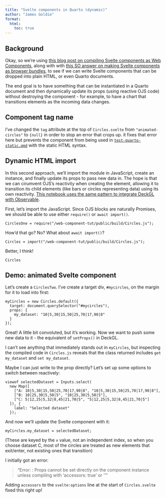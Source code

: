 ```yaml
---
title: "Svelte components in Quarto (dynamic)"
author: "James Goldie"
format:
  html:
    toc: true
---
```


## Background

Okay, so we're using [this blog post on compiling Svelte components as Web Components](https://blog.logrocket.com/build-web-components-svelte), along with with [this SO answer on making Svelte components as browser bundles](https://stackoverflow.com/a/65522522/3246758), to see if we can write Svelte components that can be dropped into plain HTML, or even Quarto documents.

The end goal is to have something that can be instantiated in a Quarto document and then dynamically update its props (using reactive OJS code) without destroying the component - for example, to have a chart that transitions elements as the incoming data changes.

:::{.callout-note}
# Component tag name

I've changed the `tag` attribute at the top of `Circles.svelte` from `"animated-circles"` to `{null}` in order to stop an error that crops up. it fixes that error here but prevents the component from being used in [`test-quarto-static.qmd`](./`test-quarto-static.qmd`) with the static HTML syntax.
:::

## Dynamic HTML import

In this second approach, we'll import the module in JavaScript, create an instance, and finally update its props to pass new data in. The hope is that we can cirumvent OJS's reactivity when creating the element, allowing it to transition its child elements (like bars or circles representing data) using its own reactivity. [This notebook uses the same pattern to integrate DeckGL with Observable](https://observablehq.com/@tmcw/using-mapbox-gl-js).

First, let's import the JavaScript. Since OJS blocks are naturally Promises, we should be able to use either `require()` or `await import()`.

```ojs
CirclesOne = require("/web-component-tut/public/build/Circles.js");
```

How'd that go? No? What about `await import()`?

```ojs
Circles = import("/web-component-tut/public/build/Circles.js");
```

Better, I think!

```ojs
Circles
```

## Demo: animated Svelte component

::::{.column-margin}
```{=html}
<!-- a bit of a hack to get the circle svg to stick in the margin! -->
<style>
  .column-margin.column-container {
    position: sticky; top: 100px;
  }
</style>
```
::: {#mycircles style="background-color:#ffffffcc"}
:::
::::

Let's create a `CirclesTwo`. I've create a target div, `#mycircles`, on the margin for it to load into first:

```ojs
myCircles = new Circles.default({
  target: document.querySelector("#mycircles"),
  props: {
    my_dataset: "10|5,30|15,50|25,70|17,90|8"
  }
});
```

Great! A little bit convoluted, but it's working. Now we want to push some new data to it - the equivalent of `setProps()` in DeckGL.

I can't see anything that immediately stands out in `myCircles`, but inspecting the compiled code in `Circles.js` reveals that the class returned includes `get my_dataset` and `set my_dataset`.

Maybe I can just write to the prop directly? Let's set up some options to switch between reactively:

```ojs
viewof selectedDataset = Inputs.select(
  new Map([
    ["A: 10|5,30|15,50|25,70|17,90|8", "10|5,30|15,50|25,70|17,90|8"],
    ["B: 10|25,30|5,50|5", "10|25,30|5,50|5"],
    ["C: 5|12,25|5,32|8,45|21,70|5", "5|12,25|5,32|8,45|21,70|5"]
  ]), {
    label: "Selected dataset"
  });
```

And now we'll update the Svelte component with it:

```ojs
myCircles.my_dataset = selectedDataset;
```

(These are keyed by the `x` value, not an independent index, so when you choose dataset C, most of the circles are treated as new elements that exit/enter, not existing ones that transition)

:::{.callout-note}
I initially got an error:

> "Error: <Circles>: Props cannot be set directly on the component instance unless compiling with 'accessors: true' or '<svelte:options accessors/>'"

Adding `accessors` to the `svelte:options` line at the start of `Circles.svelte` fixed this right up!
:::
